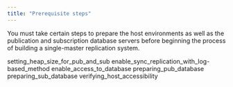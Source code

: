 ```yaml
---
title: "Prerequisite steps"
---
```


<div id="prerequisites" class="registered_link"></div>

You must take certain steps to prepare the host environments as well as the publication and subscription database servers before beginning the process of building a single-master replication system. 

<div class="toctree" maxdepth="4">

setting_heap_size_for_pub_and_sub enable_sync_replication_with_log-based_method enable_access_to_database preparing_pub_database preparing_sub_database verifying_host_accessibility

</div>
